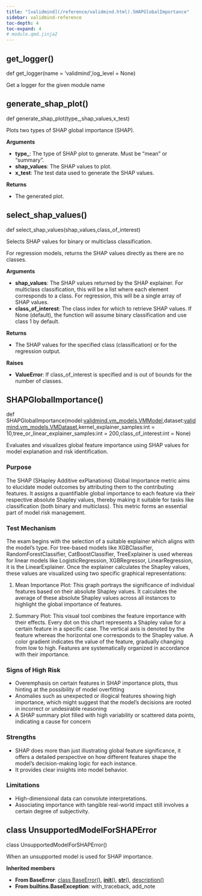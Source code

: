 ```yaml
---
title: "[validmind](/reference/validmind.html).SHAPGlobalImportance"
sidebar: validmind-reference
toc-depth: 4
toc-expand: 4
# module.qmd.jinja2
---
```


## get_logger<span class='muted'>()</span>

<!-- signatures.jinja2 -->

::: {.signature}

<span class="kw">def</span> <span class="name">get_logger</span>(<span class="params"><span class="n">name</span><span class="o"> = </span><span class="kc">'validmind'</span><span class="muted">,</span></span><span class="params"><span class="n">log_level</span><span class="o"> = </span><span class="kc">None</span></span>)

:::

<!-- docstring.jinja2 -->

Get a logger for the given module name

<!-- function.qmd.jinja2 -->

## generate_shap_plot[()]{.muted}

<!-- signatures.jinja2 -->

::: {.signature}

<span class="kw">def</span> <span class="name">generate_shap_plot</span>(<span class="params"><span class="n">type\_</span><span class="muted">,</span></span><span class="params"><span class="n">shap_values</span><span class="muted">,</span></span><span class="params"><span class="n">x_test</span></span>)

:::

<!-- docstring.jinja2 -->

Plots two types of SHAP global importance (SHAP).

**Arguments**

- **type\_**: The type of SHAP plot to generate. Must be "mean" or "summary".
- **shap_values**: The SHAP values to plot.
- **x_test**: The test data used to generate the SHAP values.

**Returns**

- The generated plot.

<!-- function.qmd.jinja2 -->

## select_shap_values[()]{.muted}

<!-- signatures.jinja2 -->

::: {.signature}

<span class="kw">def</span> <span class="name">select_shap_values</span>(<span class="params"><span class="n">shap_values</span><span class="muted">,</span></span><span class="params"><span class="n">class_of_interest</span></span>)

:::

<!-- docstring.jinja2 -->

Selects SHAP values for binary or multiclass classification.

For regression models, returns the SHAP values directly as there are no classes.

**Arguments**

- **shap_values**: The SHAP values returned by the SHAP explainer. For multiclass classification, this will be a list where each element corresponds to a class. For regression, this will be a single array of SHAP values.
- **class_of_interest**: The class index for which to retrieve SHAP values. If None (default), the function will assume binary classification and use class 1 by default.

**Returns**

- The SHAP values for the specified class (classification) or for the regression output.

**Raises**

- **ValueError**: If class_of_interest is specified and is out of bounds for the number of classes.

<!-- function.qmd.jinja2 -->

## SHAPGlobalImportance[()]{.muted}

<!-- signatures.jinja2 -->

::: {.signature}

<span class="kw">def</span> <span class="name">SHAPGlobalImportance</span>(<span class="params"><span class="n">model</span><span class="p">:</span><span class="nb"><!-- types.jinja2 - format_type --><a href="/reference/validmind/vm_models.html#class-vmmodel">validmind.vm_models.VMModel</a></span><span class="muted">,</span></span><span class="params"><span class="n">dataset</span><span class="p">:</span><span class="nb"><!-- types.jinja2 - format_type --><a href="/reference/validmind/vm_models.html#class-vmdataset">validmind.vm_models.VMDataset</a></span><span class="muted">,</span></span><span class="params"><span class="n">kernel_explainer_samples</span><span class="p">:</span><span class="nb"><!-- types.jinja2 - format_type -->int</span><span class="o"> = </span><span class="kc">10</span><span class="muted">,</span></span><span class="params"><span class="n">tree_or_linear_explainer_samples</span><span class="p">:</span><span class="nb"><!-- types.jinja2 - format_type -->int</span><span class="o"> = </span><span class="kc">200</span><span class="muted">,</span></span><span class="params"><span class="n">class_of_interest</span><span class="p">:</span><span class="nb"><!-- types.jinja2 - format_type -->int</span><span class="o"> = </span><span class="kc">None</span></span>)

:::

<!-- docstring.jinja2 -->

Evaluates and visualizes global feature importance using SHAP values for model explanation and risk identification.

### Purpose

The SHAP (SHapley Additive exPlanations) Global Importance metric aims to elucidate model outcomes by attributing them to the contributing features. It assigns a quantifiable global importance to each feature via their respective absolute Shapley values, thereby making it suitable for tasks like classification (both binary and multiclass). This metric forms an essential part of model risk management.

### Test Mechanism

The exam begins with the selection of a suitable explainer which aligns with the model's type. For tree-based models like XGBClassifier, RandomForestClassifier, CatBoostClassifier, TreeExplainer is used whereas for linear models like LogisticRegression, XGBRegressor, LinearRegression, it is the LinearExplainer. Once the explainer calculates the Shapley values, these values are visualized using two specific graphical representations:

1. Mean Importance Plot: This graph portrays the significance of individual features based on their absolute Shapley values. It calculates the average of these absolute Shapley values across all instances to highlight the global importance of features.

1. Summary Plot: This visual tool combines the feature importance with their effects. Every dot on this chart represents a Shapley value for a certain feature in a specific case. The vertical axis is denoted by the feature whereas the horizontal one corresponds to the Shapley value. A color gradient indicates the value of the feature, gradually changing from low to high. Features are systematically organized in accordance with their importance.

### Signs of High Risk

- Overemphasis on certain features in SHAP importance plots, thus hinting at the possibility of model overfitting
- Anomalies such as unexpected or illogical features showing high importance, which might suggest that the model's decisions are rooted in incorrect or undesirable reasoning
- A SHAP summary plot filled with high variability or scattered data points, indicating a cause for concern

### Strengths

- SHAP does more than just illustrating global feature significance, it offers a detailed perspective on how different features shape the model's decision-making logic for each instance.
- It provides clear insights into model behavior.

### Limitations

- High-dimensional data can convolute interpretations.
- Associating importance with tangible real-world impact still involves a certain degree of subjectivity.

<!-- class.qmd.jinja2 -->

## [class]{.muted} UnsupportedModelForSHAPError

<!-- signatures.jinja2 -->

::: {.signature}

<span class="kw">class</span> <span class="name">UnsupportedModelForSHAPError</span>()

:::

<!-- docstring.jinja2 -->

When an unsupported model is used for SHAP importance.

**Inherited members**

- **From BaseError**: [class BaseError[()]{.muted}](#class-baseerror), [__init__[()]{.muted}](#__init__), [__str__[()]{.muted}](#__str__), [description[()]{.muted}](#description)
- **From builtins.BaseException**: with_traceback, add_note
